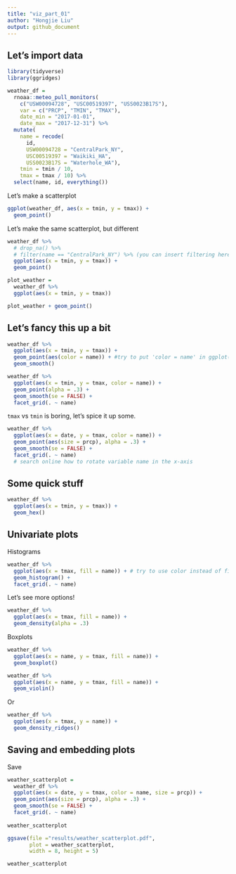 ```yaml
---
title: "viz_part_01"
author: "Hongjie Liu"
output: github_document
---
```


## Let's import data

```r
library(tidyverse)
library(ggridges)
```

```r
weather_df = 
  rnoaa::meteo_pull_monitors(
    c("USW00094728", "USC00519397", "USS0023B17S"),
    var = c("PRCP", "TMIN", "TMAX"), 
    date_min = "2017-01-01",
    date_max = "2017-12-31") %>%
  mutate(
    name = recode(
      id, 
      USW00094728 = "CentralPark_NY", 
      USC00519397 = "Waikiki_HA",
      USS0023B17S = "Waterhole_WA"),
    tmin = tmin / 10,
    tmax = tmax / 10) %>%
  select(name, id, everything())
```

Let's make a scatterplot

```r
ggplot(weather_df, aes(x = tmin, y = tmax)) +
  geom_point()
```

Let's make the same scatterplot, but different

```r
weather_df %>%
  # drop_na() %>%
  # filter(name == "CentralPark_NY") %>% (you can insert filtering here)
  ggplot(aes(x = tmin, y = tmax)) + 
  geom_point()
```

```r
plot_weather = 
  weather_df %>%
  ggplot(aes(x = tmin, y = tmax)) 

plot_weather + geom_point()
```

## Let's fancy this up a bit
```r
weather_df %>%
  ggplot(aes(x = tmin, y = tmax)) +
  geom_point(aes(color = name)) + #try to put 'color = name' in ggplot(aes())
  geom_smooth()
```

```r
weather_df %>%
  ggplot(aes(x = tmin, y = tmax, color = name)) +
  geom_point(alpha = .3) +
  geom_smooth(se = FALSE) +
  facet_grid(. ~ name)
```

`tmax` vs `tmin` is boring, let's spice it up some.

```r
weather_df %>%
  ggplot(aes(x = date, y = tmax, color = name)) + 
  geom_point(aes(size = prcp), alpha = .3) +
  geom_smooth(se = FALSE) +
  facet_grid(. ~ name) 
  # search online how to rotate variable name in the x-axis
```

## Some quick stuff

```r
weather_df %>%
  ggplot(aes(x = tmin, y = tmax)) + 
  geom_hex()
```

## Univariate plots

Histograms

```r
weather_df %>%
  ggplot(aes(x = tmax, fill = name)) + # try to use color instead of fill
  geom_histogram() +
  facet_grid(. ~ name)
```

Let's see more options!

```r
weather_df %>%
  ggplot(aes(x = tmax, fill = name)) +
  geom_density(alpha = .3)
```

Boxplots

```r
weather_df %>%
  ggplot(aes(x = name, y = tmax, fill = name)) +
  geom_boxplot()
```

```r
weather_df %>%
  ggplot(aes(x = name, y = tmax, fill = name)) +
  geom_violin()
```

Or

```r
weather_df %>%
  ggplot(aes(x = tmax, y = name)) +
  geom_density_ridges()
```

## Saving and embedding plots

Save

```r
weather_scatterplot = 
  weather_df %>%
  ggplot(aes(x = date, y = tmax, color = name, size = prcp)) +
  geom_point(aes(size = prcp), alpha = .3) +
  geom_smooth(se = FALSE) +
  facet_grid(. ~ name)
  
weather_scatterplot

ggsave(file ="results/weather_scatterplot.pdf",
       plot = weather_scatterplot,
       width = 8, height = 5)
```

```r
weather_scatterplot
```

